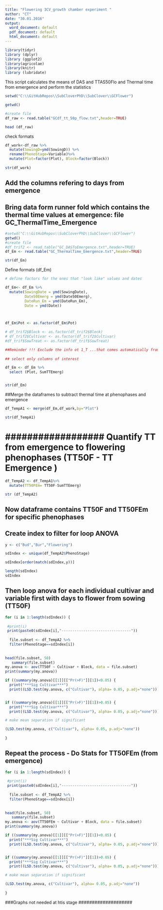 ```yaml
---
title: "Flowering 3CV_growth chamber experiment "
author: "CT"
date: "30.01.2016"
output:
  word_document: default
  pdf_document: default
  html_document: default
---
```


```r
library(tidyr)
library (dplyr)
library (ggplot2)
library(agricolae)
library(knitr)
library (lubridate)

```
This script calculates the means of DAS and TTAS50Flo and Thermal time from emergence and perform the statistics 

```r

setwd("C:\\GitHubRepos\\SubCloverPhD\\SubClover\\GCFlower")

getwd()

#create file
df_raw <- read.table("GCdf_tt_50p_flow.txt",header=TRUE)

head (df_raw)
```
check formats
```r

df_work<-df_raw %>%
  mutate(SowingD=ymd(SowingD)) %>%
  rename(PhenoStage=Variable)%>%
  mutate(Plot=factor(Plot), Block=factor(Block))
         
str(df_work)

```

## Add the columns refering to days from emergence
## Bring data form runner fold which contains the thermal time values at emergence: file  GC_ThermalTime_Emergence



```r
#setwd("C:\\GitHubRepos\\SubCloverPhD\\SubClover\\GCFlower")
getwd()
#create file
#df_trif2 <- read.table("GC_DASToEmergence.txt",header=TRUE)
df_Em <- read.table("GC_ThermalTime_Emergence.txt",header=TRUE)

str(df_Em)


```

 
Define formats  (df_Em)

```r


# define factors for the ones that "look like" values and dates 

df_Em<- df_Em %>%
  mutate(SowingDate = ymd(SowingDate), 
         Date50Emerg = ymd(Date50Emerg),
         DateRun_Em = ymd(DateRun_Em),
         Date = ymd(Date))
          


df_Em$Pot <- as.factor(df_Em$Pot)

# df_trif2$Block <- as.factor(df_trif2$Block)
# df_trif2$Cultivar <- as.factor(df_trif2$Cultivar)
#df_trif$SowTreat <- as.factor(df_trif$SowTreat)

##Reminder !!! Exclude the info ot 1_T ...that comes automatically from excel but not essential here 
 
## select only columns of interest

df_Em <- df_Em %>%
  select (Plot, SumTTEmerg)


str(df_Em)


```


##Merge the dataframes to subtract thermal time at phenophases and emergence 

```r

df_TempA1 <- merge(df_Em,df_work,by="Plot")

str(df_TempA1)

```

#
# ################## Quantify TT from emergence to flowering phenophases (TT50F - TT Emergence ) ############

```r

 
df_TempA2 <- df_TempA1%>%
  mutate(TT50FEm= TT50F-SumTTEmerg)

str (df_TempA2)


```

## Now dataframe contains TT50F  and TT50FEm for specific phenophases 


## Create index to filter for loop ANOVA


```r
y <- c("Bud","Bur","Flowering")

sdIndex <- unique(df_TempA2$PhenoStage)

sdIndex[order(match(sdIndex,y))]

length(sdIndex)
sdIndex
```


## Then loop anova for each individual cultivar and variable first with days to flower from sowing (TT50F)

```r
for (i in 1:length(sdIndex)) {
  
 #print(i)
 print(paste0(sdIndex[i],"--------------------------------"))
  
  file.subset <- df_TempA2 %>%
  filter(PhenoStage==sdIndex[i])
  
 
head(file.subset, 50)
   summary(file.subset)
my.anova <- aov(TT50F ~ Cultivar + Block, data = file.subset)
print(summary(my.anova))

if ((summary(my.anova)[[1]][["Pr(>F)"]][1])<0.05) {
  print("***Sig Cultivar***") 
  print((LSD.test(my.anova, c("Cultivar"), alpha= 0.05, p.adj="none"))) } 


if ((summary(my.anova)[[1]][["Pr(>F)"]][1])>0.05) {
  print("***Sig Cultivar***") 
  print((LSD.test(my.anova, c("Cultivar"), alpha= 0.05, p.adj="none"))) } 

# make mean separation if significant

(LSD.test(my.anova, c("Cultivar"), alpha= 0.05, p.adj="none"))
  
}

```



## Repeat the process - Do Stats for TT50FEm (from emergence) 


```r
for (i in 1:length(sdIndex)) {
  
 #print(i)
 print(paste0(sdIndex[i],"--------------------------------"))
  
  file.subset <- df_TempA2 %>%
  filter(PhenoStage==sdIndex[i])
  
 
head(file.subset, 50)
   summary(file.subset)
my.anova <- aov(TT50FEm ~ Cultivar + Block, data = file.subset)
print(summary(my.anova))

if ((summary(my.anova)[[1]][["Pr(>F)"]][1])<0.05) {
  print("***Sig Cultivar***") 
  print((LSD.test(my.anova, c("Cultivar"), alpha= 0.05, p.adj="none"))) } 


if ((summary(my.anova)[[1]][["Pr(>F)"]][1])>0.05) {
  print("***Sig Cultivar***") 
  print((LSD.test(my.anova, c("Cultivar"), alpha= 0.05, p.adj="none"))) } 

# make mean separation if significant

(LSD.test(my.anova, c("Cultivar"), alpha= 0.05, p.adj="none"))
  
}

```


###Graphs not needed at htis stage ####################


